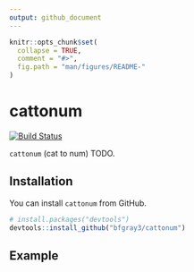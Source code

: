 ```yaml
---
output: github_document
---
```


<!-- README.md is generated from README.Rmd. Please edit that file -->

```r
knitr::opts_chunk$set(
  collapse = TRUE,
  comment = "#>",
  fig.path = "man/figures/README-"
)
```

# cattonum

[![Build Status](https://travis-ci.org/bfgray3/cattonum.svg?branch=master)](https://travis-ci.org/bfgray3/cattonum)

`cattonum` (cat to num) TODO.

## Installation

You can install `cattonum` from GitHub.

```r
# install.packages("devtools")
devtools::install_github("bfgray3/cattonum")
```

## Example

